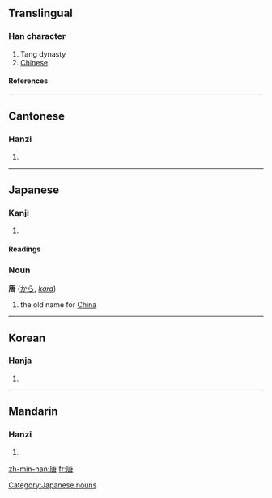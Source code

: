 ==Translingual==
===Han character===
{{Han char|rn=30|rad=口|as=07|sn=10|four=0026<sub>7</sub>|canj=戈中口 (ILR)}}
# Tang dynasty
# [[Chinese]]
====References====
{{Han ref|kx=0192.120|dkj=03709|dj=0411.200|hdz=10633.050|uh=5510|ud=21776|bh=ADF0|bd=44528}}
----
==Cantonese==
===Hanzi===
{{yue-hanzi|jyut=|y=tong4}}
# {{defn|Cantonese}}
----
== Japanese ==
=== Kanji ===
{{ja-kanji|grade=c|rs=口07}}
# {{defn|Japanese}} 
====Readings====
{{ja-readings|on=[[とう]] (tō)|kun=[[から]] (kara)}}



=== Noun ===
'''唐''' ([[から]], ''[[kara]]'')

# the old name for [[China]]
[[Category:Japanese nouns]]
----
==Korean==
===Hanja===
{{ko-hanja|hangeul=당|rv=dang|mr=tang}}
# {{defn|Korean}}
----
==Mandarin==
===Hanzi===
{{cmn-hanzi|pin=[[táng]] ([[tang2]])|wg=t'ang<sup>2</sup>}}
# {{defn|Mandarin}}

[[zh-min-nan:唐]]
[[fr:唐]]